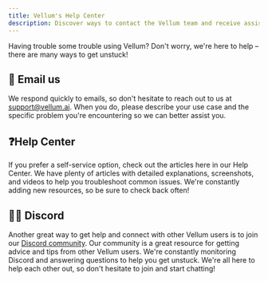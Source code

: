 ```yaml
---
title: Vellum's Help Center
description: Discover ways to contact the Vellum team and receive assistance with your LLM features.
---
```

Having trouble some trouble using Vellum? Don't worry, we're here to help – there are many ways to get unstuck!

## 📧 Email us

We respond quickly to emails, so don't hesitate to reach out to us at support@vellum.ai. When you do, please describe your use case and the specific problem you're encountering so we can better assist you.

## ❓Help Center

If you prefer a self-service option, check out the articles here in our Help Center. We have plenty of articles with detailed explanations, screenshots, and videos to help you troubleshoot common issues. We're constantly adding new resources, so be sure to check back often!

## 🧑‍💻 **Discord**

Another great way to get help and connect with other Vellum users is to join our [Discord community](https://discord.com/). Our community is a great resource for getting advice and tips from other Vellum users. We're constantly monitoring Discord and answering questions to help you get unstuck. We're all here to help each other out, so don't hesitate to join and start chatting!